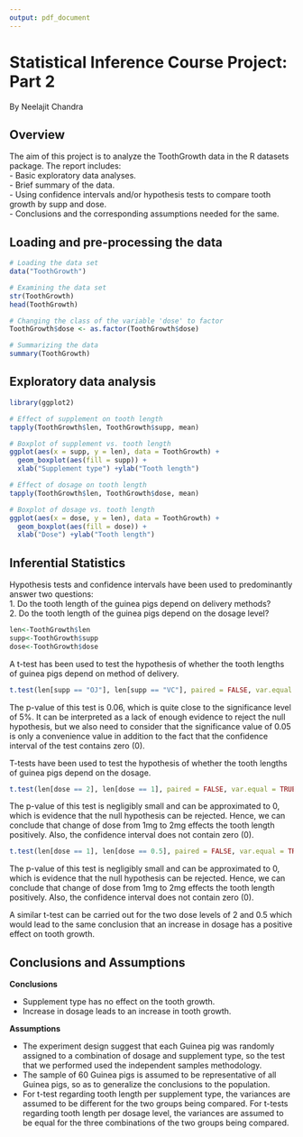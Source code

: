 ```yaml
---
output: pdf_document
---
```

# Statistical Inference Course Project: Part 2
By Neelajit Chandra


## Overview

The aim of this project is to analyze the ToothGrowth data in the R datasets package. The report includes:  
- Basic exploratory data analyses.  
- Brief summary of the data.  
- Using confidence intervals and/or hypothesis tests to compare tooth growth by supp and dose.  
- Conclusions and the corresponding assumptions needed for the same.


## Loading and pre-processing the data

```r

# Loading the data set
data("ToothGrowth")

# Examining the data set
str(ToothGrowth)
head(ToothGrowth)

# Changing the class of the variable 'dose' to factor
ToothGrowth$dose <- as.factor(ToothGrowth$dose)

# Summarizing the data
summary(ToothGrowth)

```


## Exploratory data analysis

```r
library(ggplot2)

# Effect of supplement on tooth length
tapply(ToothGrowth$len, ToothGrowth$supp, mean)

# Boxplot of supplement vs. tooth length
ggplot(aes(x = supp, y = len), data = ToothGrowth) +
  geom_boxplot(aes(fill = supp)) +
  xlab("Supplement type") +ylab("Tooth length") 

# Effect of dosage on tooth length
tapply(ToothGrowth$len, ToothGrowth$dose, mean)

# Boxplot of dosage vs. tooth length
ggplot(aes(x = dose, y = len), data = ToothGrowth) +
  geom_boxplot(aes(fill = dose)) +
  xlab("Dose") +ylab("Tooth length")
```


## Inferential Statistics

Hypothesis tests and confidence intervals have been used to predominantly answer two questions:  
1. Do the tooth length of the guinea pigs depend on delivery methods?  
2. Do the tooth length of the guinea pigs depend on the dosage level?

```r

len<-ToothGrowth$len
supp<-ToothGrowth$supp
dose<-ToothGrowth$dose

```

A t-test has been used to test the hypothesis of whether the tooth lengths of guinea pigs depend on method of delivery.

```r

t.test(len[supp == "OJ"], len[supp == "VC"], paired = FALSE, var.equal = FALSE)

```

The p-value of this test is 0.06, which is quite close to the significance level of 5%. It can be interpreted as a lack of enough evidence to reject the null hypothesis, but we also need to consider that the significance value of 0.05 is only a convenience value in addition to the fact that the confidence interval of the test contains zero (0).


T-tests have been used to test the hypothesis of whether the tooth lengths of guinea pigs depend on the dosage.

```r

t.test(len[dose == 2], len[dose == 1], paired = FALSE, var.equal = TRUE)

```

The p-value of this test is negligibly small and can be approximated to 0, which is evidence that the null hypothesis can be rejected. Hence, we can conclude that change of dose from 1mg to 2mg effects the tooth length positively. Also, the confidence interval does not contain zero (0). 

```r

t.test(len[dose == 1], len[dose == 0.5], paired = FALSE, var.equal = TRUE)

```

The p-value of this test is negligibly small and can be approximated to 0, which is evidence that the null hypothesis can be rejected. Hence, we can conclude that change of dose from 1mg to 2mg effects the tooth length positively. Also, the confidence interval does not contain zero (0). 

A similar t-test can be carried out for the two dose levels of 2 and 0.5 which would lead to the same conclusion that an increase in dosage has a positive effect on tooth growth.

## Conclusions and Assumptions

**Conclusions**

- Supplement type has no effect on the tooth growth.
- Increase in dosage leads to an increase in tooth growth.

**Assumptions**

- The experiment design suggest that each Guinea pig was randomly assigned to a combination of dosage and supplement type, so the test that we performed used the independent samples methodology.
- The sample of 60 Guinea pigs is assumed to be representative of all Guinea pigs, so as to generalize the conclusions to the population.
- For t-test regarding tooth length per supplement type, the variances are assumed to be different for the two groups being compared. For t-tests regarding tooth length per dosage level, the variances are assumed to be equal for the three combinations of the two groups being compared.